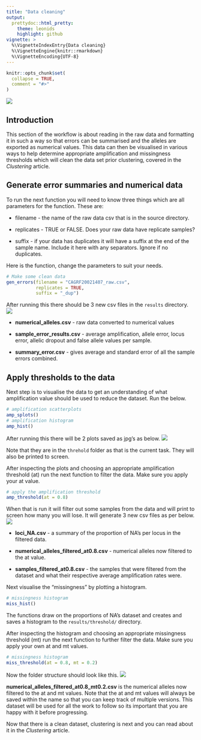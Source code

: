 ```yaml
---
title: "Data cleaning"
output: 
  prettydoc::html_pretty:
    theme: leonids
    highlight: github
vignette: >
  %\VignetteIndexEntry{Data cleaning}
  %\VignetteEngine{knitr::rmarkdown}
  %\VignetteEncoding{UTF-8}
---
```


```r
knitr::opts_chunk$set(
  collapse = TRUE,
  comment = "#>"
)
```
![](plots/scatmatch_logo.png)

## Introduction
This section of the workflow is about reading in the raw data and formatting it 
in such a way so that errors can be summarised and the alleles are exported as 
numerical values. This data can then be visualised in various ways to help 
determine appropriate amplification and missingness thresholds which will clean 
the data set prior clustering, covered in the *Clustering* article.

## Generate error summaries and numerical data
To run the next function you will need to know three things which are all 
parameters for the function. These are: 

* filename - the name of the raw data csv that is in the source directory.

* replicates - TRUE or FALSE. Does your raw data have replicate samples?

* suffix - if your data has duplicates it will have a suffix at the end of the 
sample name. Include it here with any separators. Ignore if no duplicates.

Here is the function, change the parameters to suit your needs.
```r
# Make some clean data
gen_errors(filename = "CAGRF20021407_raw.csv", 
           replicates = TRUE, 
           suffix = "_dup")
```

After running this there should be 3 new csv files in the `results` directory.
![](plots/fstruct2.png)

* **numerical_alleles.csv** - raw data converted to numerical values

* **sample_error_results.csv** - average amplification, allele error, locus error, 
allelic dropout and false allele values per sample.

* **summary_error.csv** - gives average and standard error of all the sample errors 
combined.

## Apply thresholds to the data
Next step is to visualise the data to get an understanding of what amplification 
value should be used to reduce the dataset. Run the below.
```r
# amplification scatterplots
amp_splots()
# amplification histogram
amp_hist()
```

After running this there will be 2 plots saved as jpg's as below.
![](plots/fstruct3.png)

Note that they are in the `threhold` folder as that is the current task. 
They will also be printed to screen.

After inspecting the plots and choosing an appropriate amplification threshold 
(at) run the next function to filter the data. Make sure you apply your at value.
```r
# apply the amplification threshold
amp_threshold(at = 0.8)
```

When that is run it will filter out some samples from the data and will print to 
screen how many you will lose. It will generate 3 new csv files as per below.
![](plots/fstruct4.png)

* **loci_NA.csv** - a summary of the proportion of NA's per locus in the filtered 
data.

* **numerical_alleles_filtered_at0.8.csv** - numerical alleles now filtered to 
the at value.

* **samples_filtered_at0.8.csv** - the samples that were filtered from the dataset 
and what their respective average amplification rates were.

Next visualise the "missingness" by plotting a histogram.
```r
# missingness histogram
miss_hist()
```

The functions draw on the proportions of NA's dataset and creates and saves a 
histogram to the  `results/threshold/` directory.

After inspecting the histogram and choosing an appropriate missingness threshold 
(mt) run the next function to further filter the data. Make sure you apply your 
own at and mt values.
```r
# missingness histogram
miss_threshold(at = 0.8, mt = 0.2)
```

Now the folder structure should look like this.
![](plots/fstruct5.png)

**numerical_alleles_filtered_at0.8_mt0.2.csv** is the numerical alleles now 
filtered to the at and mt values. Note that the at and mt values will always be 
saved within the name so that you can keep track of multiple versions. This dataset 
will be used for all the work to follow so its important that you are happy with 
it before progressing.

Now that there is a clean dataset, clustering is next and you can read about it 
in the *Clustering* article.

